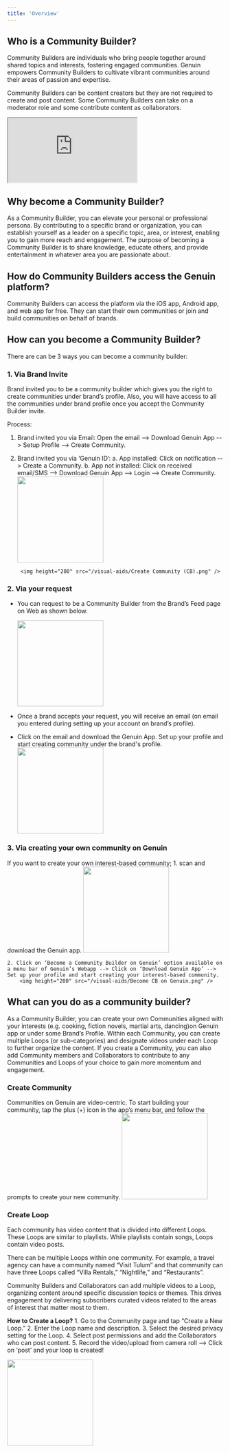 ---
title: 'Overview'
---

## Who is a Community Builder?

Community Builders are individuals who bring people together around shared topics and interests, fostering engaged communities. Genuin empowers Community Builders to cultivate vibrant communities around their areas of passion and expertise.

Community Builders can be content creators but they are not required to create and post content. Some Community Builders can take on a moderator role and some contribute content as collaborators.

<iframe src="https://begenuin.com/video/best-job-ever?community=19a9573d55000cc9&loop=1adc92f2af001419&utm_source=app_web"></iframe>

## Why become a Community Builder?

As a Community Builder, you can elevate your personal or professional persona. By contributing to a specific brand or organization, you can establish yourself as a leader on a specific topic, area, or interest, enabling you to gain more reach and engagement.
The purpose of becoming a Community Builder is to share knowledge, educate others, and provide entertainment in whatever area you are passionate about. 

## How do Community Builders access the Genuin platform?

Community Builders can access the platform via the iOS app, Android app, and web app for free. They can start their own communities or join and build communities on behalf of brands.

## How can you become a Community Builder?

There are can be 3 ways you can become a community builder:

### 1. Via Brand Invite

Brand invited you to be a community builder which gives you the right to create communities under brand’s profile. Also, you will have access to all the communities under brand profile once you accept the Community Builder invite.

Process:

1. Brand invited you via Email: Open the email --> Download Genuin App --> Setup Profile --> Create Community.
2. Brand invited you via ‘Genuin ID’: 
    a. App installed: Click on notification --> Create a Community. 
    b. App not installed: Click on received email/SMS -->  Download Genuin App --> Login --> Create Community.
        <img height="200" src="/visual-aids/Community Builder Invite.png" />

        <img height="200" src="/visual-aids/Create Community (CB).png" />

### 2. Via your request

- You can request to be a Community Builder from the Brand’s Feed page on Web as shown below.

    <img height="200" src="/visual-aids/Become a CB for Brands.png" />

- Once a brand accepts your request, you will receive an email (on email you entered during setting up your account on brand’s profile).

- Click on the email and download the Genuin App. Set up your profile and start creating community under the brand's profile.
    <img height="200" src="/visual-aids/Create Community (CB).png" />

### 3. Via creating your own community on Genuin

If you want to create your own interest-based community;
    1. scan and download the Genuin app.
        <img height="200" src="/visual-aids/Scan to download the app.png" />

    2. Click on ‘Become a Community Builder on Genuin’ option available on a menu bar of Genuin’s Webapp --> Click on ‘Download Genuin App’ --> Set up your profile and start creating your interest-based community. 
        <img height="200" src="/visual-aids/Become CB on Genuin.png" />


## What can you do as a community builder?

As a Community Builder, you can create your own Communities aligned with your interests (e.g. cooking, fiction novels, martial arts, dancing)on Genuin app or under some Brand’s Profile. 
Within each Community, you can create multiple Loops (or sub-categories) and designate videos under each Loop to further organize the content.
If you create a Community, you can also add Community members and Collaborators to contribute to any Communities and Loops of your choice to gain more momentum and engagement.

### Create Community
Communities on Genuin are video-centric. To start building your community, tap the plus (+) icon in the app’s menu bar, and follow the prompts to create your new community.
<img height="200" src="/visual-aids/Create Community.png" />

### Create Loop
Each community has video content that is divided into different Loops. These Loops are similar to playlists. While playlists contain songs, Loops contain video posts.

There can be multiple Loops within one community. For example, a travel agency can have a community named “Visit Tulum” and that community can have three Loops called “Villa Rentals,” “Nightlife,” and “Restaurants”.

Community Builders and Collaborators can add multiple videos to a Loop, organizing content around specific discussion topics or themes. This drives engagement by delivering subscribers curated videos related to the areas of interest that matter most to them.

**How to Create a Loop?**
    1. Go to the Community page and tap “Create a New Loop.”
    2. Enter the Loop name and description.
    3. Select the desired privacy setting for the Loop.
    4. Select post permissions and add the Collaborators who can post content.
    5. Record the video/upload from camera roll --> Click on ‘post’ and your loop is created!

<img height="200" src="/visual-aids/Create Loop.png" />
